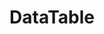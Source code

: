 ---
type: component
title: DataTable
category: Components
description: A component to display data in a table
status: todo
---